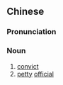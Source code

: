 {{also|隶人}}
==Chinese==
{{zh-forms|s=隶人}}

===Pronunciation===
{{zh-pron
|m=lìrén
|c=dai6 jan4
|cat=n
}}

===Noun===
{{zh-noun}}

# [[convict]]
# [[petty]] [[official]]